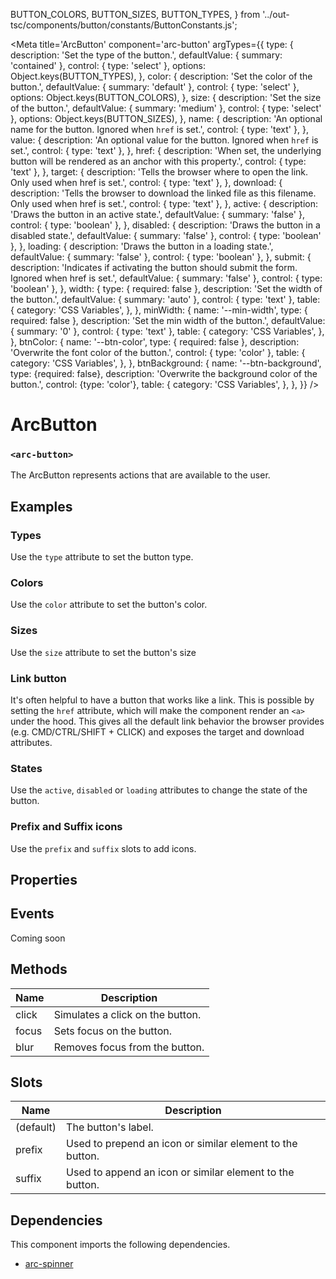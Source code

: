   BUTTON_COLORS,
  BUTTON_SIZES,
  BUTTON_TYPES,
} from '../out-tsc/components/button/constants/ButtonConstants.js';

<Meta title='ArcButton' component='arc-button' argTypes={{
  type: {
    description: 'Set the type of the button.',
    defaultValue: { summary: 'contained' },
    control: { type: 'select' },
    options: Object.keys(BUTTON_TYPES),
  },
  color: {
    description: 'Set the color of the button.',
    defaultValue: { summary: 'default' },
    control: { type: 'select' },
    options: Object.keys(BUTTON_COLORS),
  },
  size: {
    description: 'Set the size of the button.',
    defaultValue: { summary: 'medium' },
    control: { type: 'select' },
    options: Object.keys(BUTTON_SIZES),
  },
  name: {
    description: 'An optional name for the button. Ignored when `href` is set.',
    control: { type: 'text' },
  },
  value: {
    description: 'An optional value for the button. Ignored when `href` is set.',
    control: { type: 'text' },
  },
  href: {
    description: 'When set, the underlying button will be rendered as an anchor with this property.',
    control: { type: 'text' },
  },
  target: {
    description: 'Tells the browser where to open the link. Only used when href is set.',
    control: { type: 'text' },
  },
  download: {
    description: 'Tells the browser to download the linked file as this filename. Only used when href is set.',
    control: { type: 'text' },
  },
  active: {
    description: 'Draws the button in an active state.',
    defaultValue: { summary: 'false' },
    control: { type: 'boolean' },
  },
  disabled: {
    description: 'Draws the button in a disabled state.',
    defaultValue: { summary: 'false' },
    control: { type: 'boolean' },
  },
  loading: {
    description: 'Draws the button in a loading state.',
    defaultValue: { summary: 'false' },
    control: { type: 'boolean' },
  },
  submit: {
    description: 'Indicates if activating the button should submit the form. Ignored when href is set.',
    defaultValue: { summary: 'false' },
    control: { type: 'boolean' },
  },
  width: {
    type: { required: false },
    description: 'Set the width of the button.',
    defaultValue: { summary: 'auto' },
    control: { type: 'text' },
    table: {
      category: 'CSS Variables',
    },
  },
  minWidth: {
    name: '--min-width',
    type: { required: false },
    description: 'Set the min width of the button.',
    defaultValue: { summary: '0' },
    control: { type: 'text' },
    table: {
      category: 'CSS Variables',
    },
  },
  btnColor: {
    name: '--btn-color',
    type: { required: false },
    description: 'Overwrite the font color of the button.',
    control: { type: 'color' },
    table: {
      category: 'CSS Variables',
    },
  },
  btnBackground: {
    name: '--btn-background',
    type: {required: false},
    description: 'Overwrite the background color of the button.',
    control: {type: 'color'},
    table: {
      category: 'CSS Variables',
    },
  },
}} />

# ArcButton
### `<arc-button>`

The ArcButton represents actions that are available to the user.

## Examples
### Types
Use the `type` attribute to set the button type.
<Canvas>
  <Story name='Contained' story={stories.Contained} />
  <Story name='Tile' story={stories.Tile} />
  <Story name='Outlined' story={stories.Outlined} />
  <Story name='Pill' story={stories.Pill} />
  <Story name='Tab' story={stories.Tab} />
</Canvas>

### Colors
Use the `color` attribute to set the button's color.
<Canvas>
  <Story name='Default' story={stories.Default} />
  <Story name='Primary' story={stories.Primary} />
  <Story name='Secondary' story={stories.Secondary} />
  <Story name='Error' story={stories.Error} />
  <Story name='Warning' story={stories.Warning} />
  <Story name='Info' story={stories.Info} />
  <Story name='Success' story={stories.Success} />
</Canvas>

### Sizes
Use the `size` attribute to set the button's size
<Canvas>
  <Story name='Small' story={stories.Small} />
  <Story name='Medium' story={stories.Medium} />
  <Story name='Large' story={stories.Large} />
</Canvas>

### Link button
It's often helpful to have a button that works like a link.
This is possible by setting the `href` attribute, which will make the component render an `<a>` under the hood.
This gives all the default link behavior the browser provides (e.g. CMD/CTRL/SHIFT + CLICK) and exposes the target and download attributes.

<Canvas>
  <Story name='Link' story={stories.Link} />
  <Story name='LinkNewWindow' story={stories.LinkNewWindow} />
  <Story name='LinkDownload' story={stories.LinkDownload} />
  <Story name='LinkDisabled' story={stories.LinkDisabled} />
</Canvas>

### States
Use the `active`, `disabled` or `loading` attributes to change the state of the button.

<Canvas>
  <Story name='Active' story={stories.Active} />
  <Story name='Disabled' story={stories.Disabled} />
  <Story name='Loading' story={stories.Loading} />
</Canvas>

### Prefix and Suffix icons
Use the `prefix` and `suffix` slots to add icons.

<Canvas>
  <Story name='Prefix' story={stories.Prefix} />
  <Story name='Suffix' story={stories.Suffix} />
</Canvas>

## Properties
<ArgsTable story='Contained' />

## Events
Coming soon

## Methods

| Name         | Description                                               |
|--------------|-----------------------------------------------------------|
| click        | Simulates a click on the button.                          |
| focus        | Sets focus on the button.                                 |
| blur         | Removes focus from the button.                            |

## Slots

| Name         | Description                                               |
|--------------|-----------------------------------------------------------|
| (default)    | The button's label.                                       |
| prefix       | Used to prepend an icon or similar element to the button. |
| suffix       | Used to append an icon or similar element to the button.  |

## Dependencies

This component imports the following dependencies.
* [arc-spinner](?path=/story/arcspinner--default)
